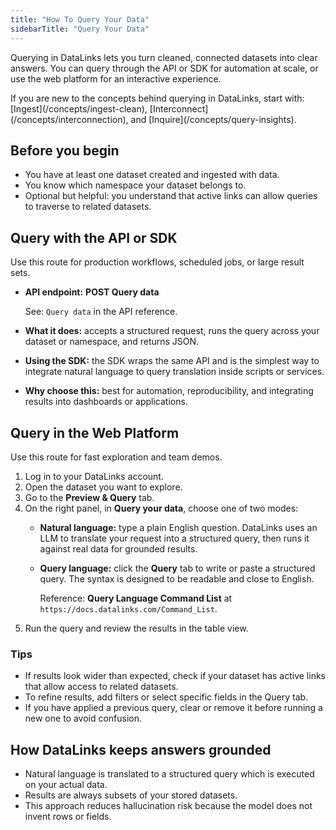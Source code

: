 ```yaml
---
title: "How To Query Your Data"
sidebarTitle: "Query Your Data"
---
```


Querying in DataLinks lets you turn cleaned, connected datasets into clear answers. You can query through the API or SDK for automation at scale, or use the web platform for an interactive experience.

<Info>
  If you are new to the concepts behind querying in DataLinks, start with: [Ingest](/concepts/ingest-clean), [Interconnect](/concepts/interconnection), and [Inquire](/concepts/query-insights).
</Info>

## Before you begin

- You have at least one dataset created and ingested with data.
- You know which namespace your dataset belongs to.
- Optional but helpful: you understand that active links can allow queries to traverse to related datasets.

## Query with the API or SDK

Use this route for production workflows, scheduled jobs, or large result sets.

- **API endpoint:** **POST Query data**

  See: `Query data` in the API reference.
- **What it does:** accepts a structured request, runs the query across your dataset or namespace, and returns JSON.
- **Using the SDK:** the SDK wraps the same API and is the simplest way to integrate natural language to query translation inside scripts or services.
- **Why choose this:** best for automation, reproducibility, and integrating results into dashboards or applications.

## Query in the Web Platform

Use this route for fast exploration and team demos.

1. Log in to your DataLinks account.
2. Open the dataset you want to explore.
3. Go to the **Preview & Query** tab.
4. On the right panel, in **Query your data**, choose one of two modes:
   - **Natural language:** type a plain English question. DataLinks uses an LLM to translate your request into a structured query, then runs it against real data for grounded results.
   - **Query language:** click the **Query** tab to write or paste a structured query. The syntax is designed to be readable and close to English.

     Reference: **Query Language Command List** at `https://docs.datalinks.com/Command_List`.
5. Run the query and review the results in the table view.

### Tips

- If results look wider than expected, check if your dataset has active links that allow access to related datasets.
- To refine results, add filters or select specific fields in the Query tab.
- If you have applied a previous query, clear or remove it before running a new one to avoid confusion.

## How DataLinks keeps answers grounded

- Natural language is translated to a structured query which is executed on your actual data.
- Results are always subsets of your stored datasets.
- This approach reduces hallucination risk because the model does not invent rows or fields.